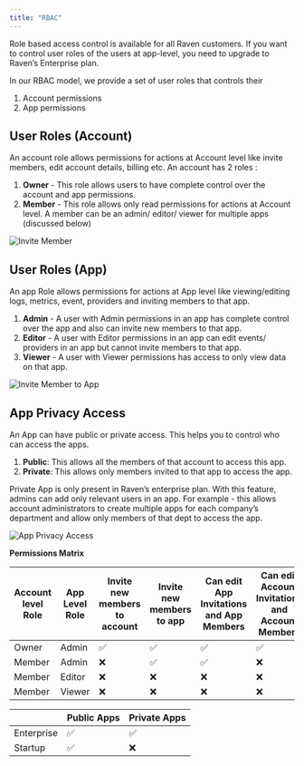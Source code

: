 ```yaml
---
title: "RBAC"
---
```


Role based access control is available for all Raven customers. If you want to control user roles of the users at app-level, you need to upgrade to Raven’s Enterprise plan. 

In our RBAC model, we provide a set of user roles that controls their

1. Account permissions
2. App permissions

## User Roles (Account)

An account role allows permissions for actions at Account level like invite members, edit account details, billing etc. An account has 2 roles :

1. **Owner** - This role allows users to have complete control over the account and app permissions. 
2. **Member** - This role allows only read permissions for actions at Account level. A member can be an admin/ editor/ viewer for multiple apps (discussed below)

![Invite Member](/images/invite-member.png)

## User Roles (App)

An app Role allows permissions for actions at App level like viewing/editing logs, metrics, event, providers and inviting members to that app.

1. **Admin** - A user with Admin permissions in an app has complete control over the app and also can invite new members to that app. 
2. **Editor** -  A user with Editor permissions in an app can edit events/ providers in an app but cannot invite members to that app. 
3. **Viewer** - A user with Viewer permissions has access to only view data on that app. 

![Invite Member to App](/images/invite-app-member.png)

## App Privacy Access

An App can have public or private access. This helps you to control who can access the apps. 

1. **Public**: This allows all the members of that account to access this app.
2. **Private**: This allows only members invited to that app to access the app. 

Private App is only present in Raven’s enterprise plan. With this feature, admins can add only relevant users in an app. For example - this allows account administrators to create multiple apps for each company’s department and allow only members of that dept to access the app.

![App Privacy Access](/images/app-privacy-access.png)

**Permissions Matrix**

| Account level Role | App Level Role | Invite new members to account | Invite new members to app | Can edit App Invitations and App Members | Can edit Account Invitations and Account Members |
| --- | --- | --- | --- | --- | --- |
| Owner | Admin | ✅ | ✅ | ✅ | ✅ |
| Member | Admin | ❌ | ✅ | ✅ | ❌ |
| Member | Editor | ❌ | ❌ | ❌ | ❌ |
| Member | Viewer | ❌ | ❌ | ❌ | ❌ |

|  | Public Apps | Private Apps |
| --- | --- | --- |
| Enterprise | ✅ | ✅ |
| Startup | ✅ | ❌ |